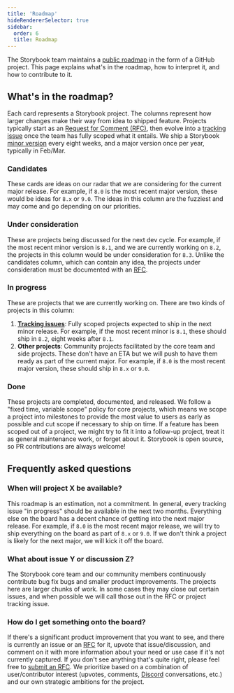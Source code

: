```yaml
---
title: 'Roadmap'
hideRendererSelector: true
sidebar:
  order: 6
  title: Roadmap
---
```


The Storybook team maintains a [public roadmap](https://github.com/orgs/storybookjs/projects/20/views/1) in the form of a GitHub project. This page explains what's in the roadmap, how to interpret it, and how to contribute to it.

## What's in the roadmap?

Each card represents a Storybook project. The columns represent how larger changes make their way from idea to shipped feature. Projects typically start as an [Request for Comment (RFC)](./RFC.md), then evolve into a [tracking issue](https://github.com/storybookjs/storybook/issues?q=is%3Aissue++sort%3Aupdated-desc+label%3ATracking+) once the team has fully scoped what it entails. We ship a Storybook [minor version](https://semver.org/) every eight weeks, and a major version once per year, typically in Feb/Mar.

### Candidates

These cards are ideas on our radar that we are considering for the current major release. For example, if `8.0` is the most recent major version, these would be ideas for `8.x` or `9.0`. The ideas in this column are the fuzziest and may come and go depending on our priorities.

### Under consideration

These are projects being discussed for the next dev cycle. For example, if the most recent minor version is `8.1`, and we are currently working on `8.2`, the projects in this column would be under consideration for `8.3`. Unlike the candidates column, which can contain any idea, the projects under consideration must be documented with an [RFC](./RFC.md).

### In progress

These are projects that we are currently working on. There are two kinds of projects in this column:

1. **[Tracking issues](https://github.com/storybookjs/storybook/issues?q=is%3Aissue++sort%3Aupdated-desc+label%3ATracking+)**: Fully scoped projects expected to ship in the next minor release. For example, if the most recent minor is `8.1`, these should ship in `8.2`, eight weeks after `8.1`.
2. **Other projects**: Community projects facilitated by the core team and side projects. These don't have an ETA but we will push to have them ready as part of the current major. For example, if `8.0` is the most recent major version, these should ship in `8.x` or `9.0`.

### Done

These projects are completed, documented, and released. We follow a "fixed time, variable scope" policy for core projects, which means we scope a project into milestones to provide the most value to users as early as possible and cut scope if necessary to ship on time. If a feature has been scoped out of a project, we might try to fit it into a follow-up project, treat it as general maintenance work, or forget about it. Storybook is open source, so PR contributions are always welcome!

## Frequently asked questions

### When will project X be available?

This roadmap is an estimation, not a commitment. In general, every tracking issue "in progress" should be available in the next two months. Everything else on the board has a decent chance of getting into the next major release. For example, if `8.0` is the most recent major release, we will try to ship everything on the board as part of `8.x` or `9.0`. If we don't think a project is likely for the next major, we will kick it off the board.

### What about issue Y or discussion Z?

The Storybook core team and our community members continuously contribute bug fix bugs and smaller product improvements. The projects here are larger chunks of work. In some cases they may close out certain issues, and when possible we will call those out in the RFC or project tracking issue.

### How do I get something onto the board?

If there's a significant product improvement that you want to see, and there is currently an issue or an [RFC](./RFC.md) for it, upvote that issue/discussion, and comment on it with more information about your need or use case if it's not currently captured. If you don't see anything that's quite right, please feel free to [submit an RFC](https://github.com/storybookjs/storybook/discussions/new?category=rfc). We prioritize based on a combination of user/contributor interest (upvotes, comments, [Discord](https://discord.gg/storybook) conversations, etc.) and our own strategic ambitions for the project.
